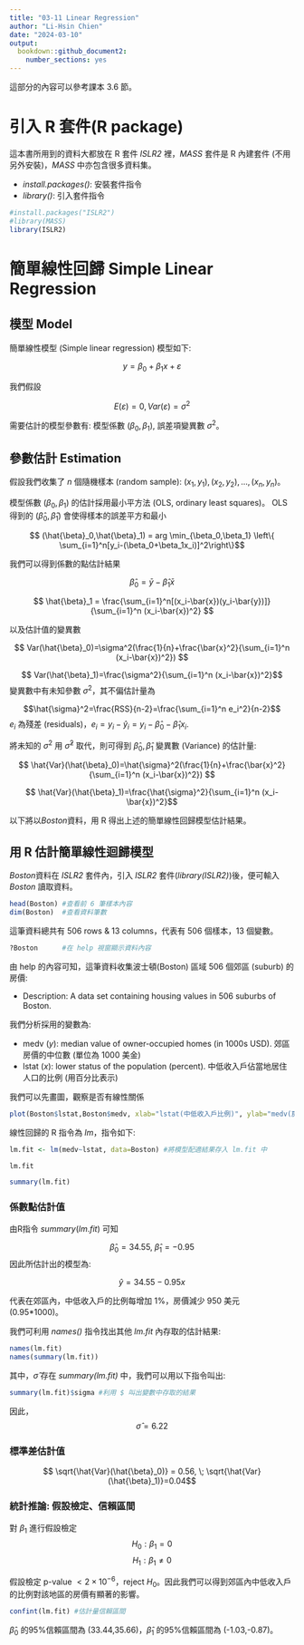```yaml
---
title: "03-11 Linear Regression"
author: "Li-Hsin Chien"
date: "2024-03-10"
output: 
  bookdown::github_document2:
    number_sections: yes
---
```


這部分的內容可以參考課本 3.6 節。

# 引入 R 套件(R package)

這本書所用到的資料大都放在 R 套件 *ISLR2* 裡，*MASS* 套件是 R 內建套件 (不用另外安裝)，*MASS* 中亦包含很多資料集。

* *install.packages()*: 安裝套件指令
* *library()*: 引入套件指令

```r
#install.packages("ISLR2")
#library(MASS)
library(ISLR2)
```

# 簡單線性回歸 Simple Linear Regression

## 模型 Model 

簡單線性模型 (Simple linear regression) 模型如下:

$$ y = \beta_0 + \beta_1 x + \varepsilon $$

我們假設 

$$E(\varepsilon)=0, Var(\varepsilon)=\sigma^2$$

需要估計的模型參數有: 模型係數 $(\beta_0,\beta_1)$, 誤差項變異數 $\sigma^2$。

## 參數估計 Estimation

假設我們收集了 $n$ 個隨機樣本 (random sample): $(x_1,y_1),(x_2,y_2),...,(x_n,y_n)$。

模型係數 $(\beta_0,\beta_1)$ 的估計採用最小平方法 (OLS, ordinary least squares)。
OLS 得到的 $(\hat{\beta}_0,\hat{\beta}_1)$ 會使得樣本的誤差平方和最小

$$ (\hat{\beta}_0,\hat{\beta}_1) = arg \min_{\beta_0,\beta_1} \left\{ \sum_{i=1}^n[y_i-(\beta_0+\beta_1x_i)]^2\right\}$$


我們可以得到係數的點估計結果

$$ \hat{\beta}_0 = \bar{y}-\hat{\beta}_1\bar{x} $$

$$ \hat{\beta}_1 = \frac{\sum_{i=1}^n[(x_i-\bar{x})(y_i-\bar{y})]}{\sum_{i=1}^n (x_i-\bar{x})^2} $$

以及估計值的變異數

$$ Var(\hat{\beta}_0)=\sigma^2(\frac{1}{n}+\frac{\bar{x}^2}{\sum_{i=1}^n (x_i-\bar{x})^2}) $$

$$ Var(\hat{\beta}_1)=\frac{\sigma^2}{\sum_{i=1}^n (x_i-\bar{x})^2}$$
變異數中有未知參數 $\sigma^2$，其不偏估計量為

$$\hat{\sigma}^2=\frac{RSS}{n-2}=\frac{\sum_{i=1}^n e_i^2}{n-2}$$
$e_i$ 為殘差 (residuals)，$e_i=y_i-\hat{y}_i=y_i-\hat{\beta}_0-\hat{\beta}_1x_i$.

將未知的 $\sigma^2$ 用 $\hat{\sigma}^2$ 取代，則可得到 $\hat{\beta}_0,\hat{\beta}_1$ 變異數 (Variance) 的估計量:

$$ \hat{Var}(\hat{\beta}_0)=\hat{\sigma}^2(\frac{1}{n}+\frac{\bar{x}^2}{\sum_{i=1}^n (x_i-\bar{x})^2}) $$

$$ \hat{Var}(\hat{\beta}_1)=\frac{\hat{\sigma}^2}{\sum_{i=1}^n (x_i-\bar{x})^2}$$

以下將以*Boston*資料，用 R 得出上述的簡單線性回歸模型估計結果。

## 用 R 估計簡單線性迴歸模型

*Boston*資料在 *ISLR2* 套件內，引入 *ISLR2* 套件(*library(ISLR2)*)後，便可輸入 *Boston* 讀取資料。

```r
head(Boston) #查看前 6 筆樣本內容
dim(Boston)  #查看資料筆數
```

這筆資料總共有 506 rows & 13 columns，代表有 506 個樣本，13 個變數。

```r
?Boston      #在 help 視窗顯示資料內容  
```

由 help 的內容可知，這筆資料收集波士頓(Boston) 區域 506 個郊區 (suburb) 的房價:

* Description: A data set containing housing values in 506 suburbs of Boston.

我們分析採用的變數為:

* medv ($y$): median value of owner-occupied homes (in 1000s USD). 郊區房價的中位數 (單位為 1000 美金)
* lstat ($x$): lower status of the population (percent). 中低收入戶佔當地居住人口的比例 (用百分比表示)

我們可以先畫圖，觀察是否有線性關係
```r
plot(Boston$lstat,Boston$medv, xlab="lstat(中低收入戶比例)", ylab="medv(房價)")
```


線性回歸的 R 指令為 *lm*，指令如下:

```r
lm.fit <- lm(medv~lstat, data=Boston) #將模型配適結果存入 lm.fit 中
```



```r
lm.fit

summary(lm.fit)
```

### 係數點估計值

由R指令 $summary(lm.fit)$ 可知

$$ \hat{\beta}_0=34.55, \; \hat{\beta}_1=-0.95$$
因此所估計出的模型為:

$$ \hat{y}=34.55-0.95x$$

代表在郊區內，中低收入戶的比例每增加 1%，房價減少 950 美元 (0.95*1000)。

我們可利用 *names()* 指令找出其他 *lm.fit* 內存取的估計結果:

```r
names(lm.fit)
names(summary(lm.fit))
```

其中，$\hat{\sigma}$ 存在 *summary(lm.fit)* 中，我們可以用以下指令叫出:

```r
summary(lm.fit)$sigma #利用 $ 叫出變數中存取的結果
```

因此，
$$\hat{\sigma}=6.22$$

### 標準差估計值

$$ \sqrt{\hat{Var}(\hat{\beta}_0)} = 0.56, \; \sqrt{\hat{Var}(\hat{\beta}_1)}=0.04$$

### 統計推論: 假設檢定、信賴區間

對 $\beta_1$ 進行假設檢定
$$ H_0: \beta_1 = 0$$
$$ H_1: \beta_1 \neq 0$$

假設檢定 p-value $< 2\times 10^{-6}$，reject $H_0$。因此我們可以得到郊區內中低收入戶的比例對該地區的房價有顯著的影響。

```r
confint(lm.fit) #估計量信賴區間
```

$\hat{\beta}_0$ 的95%信賴區間為 (33.44,35.66)，$\hat{\beta}_1$ 的95%信賴區間為 (-1.03,-0.87)。


